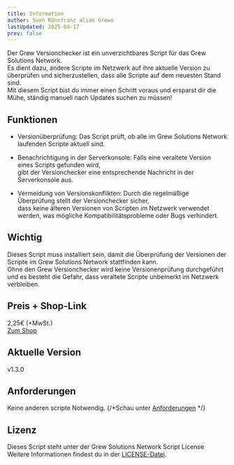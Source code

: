 ```yaml
---
title: Information
author: Sven Rönnfranz alias Grewo
lastUpdated: 2025-04-17
prev: false
---
```


Der Grew Versionchecker ist ein unverzichtbares Script für das Grew Solutions Network.<br/>
Es dient dazu, andere Scripte im Netzwerk auf ihre aktuelle Version zu überprüfen und sicherzustellen, dass alle Scripte auf dem neuesten Stand sind.<br/>
Mit diesem Script bist du immer einen Schritt voraus und ersparst dir die Mühe, ständig manuell nach Updates suchen zu müssen!

## Funktionen
* Versionüberprüfung: Das Script prüft, ob alle im Grew Solutions Network laufenden Scripte aktuell sind.

* Benachrichtigung in der Serverkonsole: Falls eine veraltete Version eines Scripts gefunden wird,<br/>
gibt der Versionchecker eine entsprechende Nachricht in der Serverkonsole aus.

* Vermeidung von Versionskonflikten: Durch die regelmäßige Überprüfung stellt der Versionchecker sicher,<br/>
dass keine älteren Versionen von Scripten im Netzwerk verwendet werden, was mögliche Kompatibilitätsprobleme oder Bugs verhindert.

## Wichtig
Dieses Script muss installiert sein, damit die Überprüfung der Versionen der Scripte im Grew Solutions Network stattfinden kann.<br/>
Ohne den Grew Versionchecker wird keine Versionenprüfung durchgeführt und es besteht die Gefahr, dass veraltete Scripte unbemerkt im Netzwerk verbleiben.

## Preis + Shop-Link
2,25€ (+MwSt.)<br/>
<a href="https://store.grew-solutions.de/package/6484290" target="_blank">Zum Shop</a>

## Aktuelle Version
v1.3.0

## Anforderungen
Keine anderen scripte Notwendig.
{/*Schau unter [Anforderungen](/de/grew_versionchecker/required) */}

## Lizenz
Dieses Script steht unter der Grew Solutions Network Script License Weitere Informationen findest du in der [LICENSE-Datei](/de/grew_versionchecker/license).
